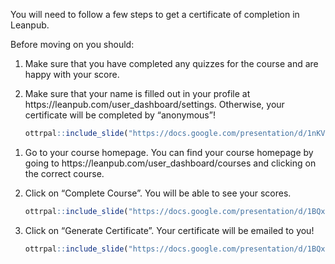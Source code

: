 
You will need to follow a few steps to get a certificate of completion in Leanpub.

:::: {.warning}
Before moving on you should:

1. Make sure that you have completed any quizzes for the course and are happy with your score.

1. Make sure that your name is filled out in your profile at https://leanpub.com/user_dashboard/settings. Otherwise, your certificate will be completed by "anonymous"!

    ```r
ottrpal::include_slide("https://docs.google.com/presentation/d/1nKVYtTsawTHSxMun69U3GO9xT_xSQsJjTEabEb1qAuU/edit#slide=id.g1b1ea0f5d51_0_0")
    ```
::::

1. Go to your course homepage. You can find your course homepage by going to https://leanpub.com/user_dashboard/courses and clicking on the correct course.

1. Click on "Complete Course". You will be able to see your scores.
 
    ```r
ottrpal::include_slide("https://docs.google.com/presentation/d/1BQxrVYdKZTbpCaF-i_q9w7s9x034lEXpQZDU-Sl09cs/edit#slide=id.g162fb43cc93_0_28")
    ```
    
 1. Click on "Generate Certificate". Your certificate will be emailed to you!
 
    ```r
ottrpal::include_slide("https://docs.google.com/presentation/d/1BQxrVYdKZTbpCaF-i_q9w7s9x034lEXpQZDU-Sl09cs/edit#slide=id.g162fb43cc93_0_32")
    ```
    
